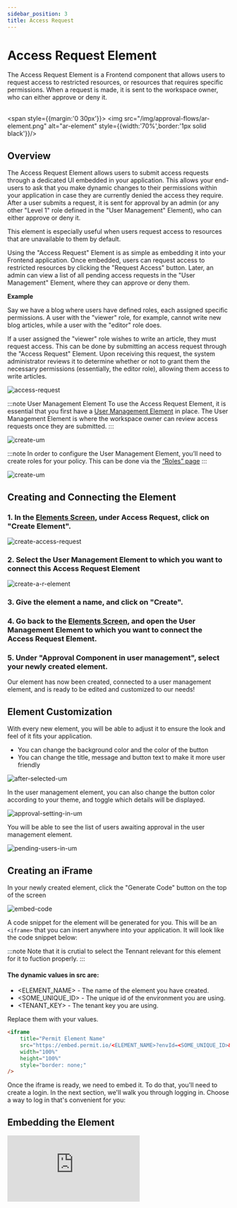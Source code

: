 ```yaml
---
sidebar_position: 3
title: Access Request
---
```



# Access Request Element

<span className="subtitle-custom">
The Access Request Element is a Frontend component that allows users to request access to restricted resources, or resources that requires specific permissions. 
When a request is made, it is sent to the workspace owner, who can either approve or deny it.
</span>
<br/>
<br/>

<span style={{margin:'0 30px'}}>
<img src="/img/approval-flows/ar-element.png" alt="ar-element" style={{width:'70%',border:'1px solid black'}}/>
</span>

## Overview

The Access Request Element allows users to submit access requests through a dedicated UI embedded in your application. 
This allows your end-users to ask that you make dynamic changes to their permissions within your application in case they are currently denied the access they require.
After a user submits a request, it is sent for approval by an admin (or any other "Level 1" role defined in the "User Management" Element), who can either approve or deny it.

This element is especially useful when users request access to resources that are unavailable to them by default.

Using the "Access Request" Element is as simple as embedding it into your Frontend application. Once embedded, users can request access to restricted resources by clicking the "Request Access" button.
Later, an admin can view a list of all pending access requests in the "User Management" Element, where they can approve or deny them.

**Example**

Say we have a blog where users have defined roles, each assigned specific permissions. A user with the "viewer" role, for example, cannot write new blog articles, while a user with the "editor" role does.

If a user assigned the "viewer" role wishes to write an article, they must request access. This can be done by submitting an access request through the "Access Request" Element. Upon receiving this request, the system administrator reviews it to determine whether or not to grant them the necessary permissions (essentially, the editor role), allowing them access to write articles.

![access-request](/img/approval-flows/diagram.png)


:::note User Management Element
To use the Access Request Element, it is essential that you first have a [User Management Element](/embeddable-uis/element/user-management) in place. The User Management Element is where the workspace owner can review access requests once they are submitted. 
:::

![create-um](/img/approval-flows/um-el-users-and-pending-user.png)

:::note
In order to configure the User Management Element, you’ll need to create roles for your policy. This can be done via the <a className="text-[#6851ff]" href="https://app.permit.io/policy-editor/roles"> “Roles” page</a>
:::

![create-um](/img/approval-flows/create-um-element.png)

## Creating and Connecting the Element

### 1. In the [Elements Screen](https://app.permit.io/elements), under Access Request, click on "Create Element". 

![create-access-request](/img/approval-flows/access-request.png)

### 2. Select the User Management Element to which you want to connect this Access Request Element

![create-a-r-element](/img/approval-flows/create-a-r-element.png)

### 3. Give the element a name, and click on "Create". 

### 4. Go back to the [Elements Screen](https://app.permit.io/elements), and open the User Management Element to which you want to connect the Access Request Element.

### 5. Under "Approval Component in user management", select your newly created element. 

Our element has now been created, connected to a user management element, and is ready to be edited and customized to our needs! 

## Element Customization

With every new element, you will be able to adjust it to ensure the look and feel of it fits your application. 

<div className="list">
    <ul>
        <li>
			<span>
                You can change the background color and the color of the button
			</span>
        </li>
            <li>
			<span>
                You can change the title, message and button text to make it more user friendly
			</span>
        </li>
    </ul>
</div>

![after-selected-um](/img/approval-flows/after-selected-um.png)

In the user management element, you can also change the button color according to your theme, and toggle which details will be displayed. 

![approval-setting-in-um](/img/approval-flows/approval-setting-in-um.png)

You will be able to see the list of users awaiting approval in the user management element.

![pending-users-in-um](/img/approval-flows/pending-users-in-um.png)

## Creating an iFrame

In your newly created element, click the "Generate Code" button on the top of the screen

![embed-code](/img/approval-flows/embed-code-ar.png)

A code snippet for the element will be generated for you.
This will be an `<iframe>` that you can insert anywhere into your application. It will look like the code snippet below:

:::note
Note that it is crutial to select the Tennant relevant for this element for it to fuction properly. 
:::

#### The dynamic values in src are:
- <ELEMENT_NAME> - The name of the element you have created.
- <SOME_UNIQUE_ID> - The unique id of the environment you are using.
- <TENANT_KEY> - The tenant key you are using.

Replace them with your values.

```html
<iframe
	title="Permit Element Name"
	src="https://embed.permit.io/<ELEMENT_NAME>?envId=<SOME_UNIQUE_ID>&darkMode=false&tenantKey=<TENANT_KEY>"
	width="100%"
	height="100%"
	style="border: none;"
/>
```

Once the iframe is ready, we need to embed it. To do that, you'll need to create a login. In the next section, we'll walk you through logging in. Choose a way to log in that's convenient for you:

## Embedding the Element

<div className="video-container">
    <iframe
        src="https://www.youtube.com/embed/xGYdDF65lkQ"
        title="YouTube video player"
        frameBorder="0"
        allow="accelerometer; autoplay; clipboard-write; encrypted-media; gyroscope; picture-in-picture"
        allowFullScreen
    ></iframe>
</div>
